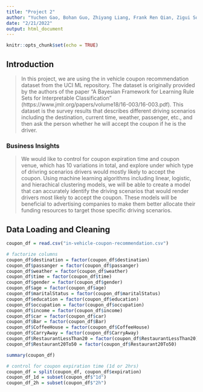 ```yaml
---
title: "Project 2"
author: "Yuchen Gao, Bohan Guo, Zhiyang Liang, Frank Ren Qian, Zigui Song, Claris (Zihui) Wang"
date: "2/21/2022"
output: html_document
---
```


```r
knitr::opts_chunk$set(echo = TRUE)
```
## Introduction
> In this project, we are using the in vehicle coupon recommendation dataset from the UCI ML repository. The dataset is originally provided by the authors of the paper "A Bayesian Framework for Learning Rule Sets for Interpretable
Classification" (https://www.jmlr.org/papers/volume18/16-003/16-003.pdf). This dataset is the survey results that describes different driving scenarios including the destination, current time, weather, passenger, etc., and then ask the person whether he will accept the coupon if he is the driver.

### Business Insights
> We would like to control for coupon expiration time and coupon venue, which has 10 variations in total, and explore under which type of drivring scenarios drivers would mostly likely to accept the coupon. Using machine learning algorithms including linear, logistic, and hierachical clustering models, we will be able to create a model that can accurately identify the driving scenarios that would render drivers most likely to accept the coupon. These models will be beneficial to advertising companies to make them better allocate their funding resources to target those specific driving scenarios. 

## Data Loading and Cleaning
```r
coupon_df = read.csv("in-vehicle-coupon-recommendation.csv")

# factorize columns
coupon_df$destination = factor(coupon_df$destination)
coupon_df$passanger = factor(coupon_df$passanger)
coupon_df$weather = factor(coupon_df$weather)
coupon_df$time = factor(coupon_df$time)
coupon_df$gender = factor(coupon_df$gender)
coupon_df$age = factor(coupon_df$age)
coupon_df$maritalStatus = factor(coupon_df$maritalStatus)
coupon_df$education = factor(coupon_df$education)
coupon_df$occupation = factor(coupon_df$occupation)
coupon_df$income = factor(coupon_df$income)
coupon_df$car = factor(coupon_df$car)
coupon_df$Bar = factor(coupon_df$Bar)
coupon_df$CoffeeHouse = factor(coupon_df$CoffeeHouse)
coupon_df$CarryAway = factor(coupon_df$CarryAway)
coupon_df$RestaurantLessThan20 = factor(coupon_df$RestaurantLessThan20)
coupon_df$Restaurant20To50 = factor(coupon_df$Restaurant20To50)

summary(coupon_df)

```

```r

# control for coupon expiration time (1d or 2hrs)
coupon_df = split(coupon_df, coupon_df$expiration)
coupon_df_1d = subset(coupon_df$"1d")
coupon_df_2h = subset(coupon_df$"2h")


```












